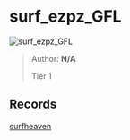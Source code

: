 
# surf_ezpz_GFL

![surf_ezpz_GFL](https://raw.githubusercontent.com/Sayt123/SurfMapPics/Maps-and-bonuses/csgo/surf_ezpz_GFL.jpg)

> Author: **N/A**
>
> Tier 1

## Records

[surfheaven](https://surfheaven.eu/map/surf_ezpz_GFL)
